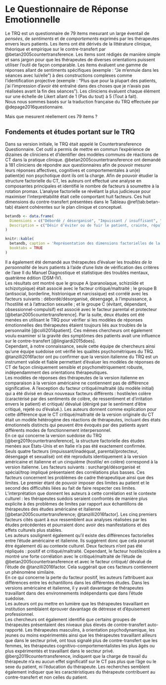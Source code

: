 # Le Questionnaire de Réponse Emotionnelle {#trq}

Le TRQ est un questionnaire de 79 items mesurant un large éventail de *pensées*, de *sentiments* et de *comportements* exprimés par les thérapeutes envers leurs patients. Les items ont été dérivés de la littérature clinique, théorique et empirique sur le contre-transfert par @betan2005countertransference. Les items sont rédigés de manière simple et sans jargon pour que les thérapeutes de diverses orientations puissent utiliser l’outil de façon comparable. 
Les items évaluent une gamme de réponses allant de sentiments spécifiques (exemple : "Je m’ennuie dans les séances avec lui/elle") à des constructions complexes comme l’identification projective (exemple : "Plus que pour la plupart des patients, j’ai l’impression d’avoir été entraîné dans des choses que je n’avais pas réalisées avant la fin des séances"). 
Les cliniciens évaluent chaque élément sur une échelle de Likert allant de 1 (Pas du tout) à 5 (Tout à fait).  
Nous nous sommes basés sur la traduction française du TRQ effectuée par @depage2016questionnaire.

Mais que mesurent réellement ces 79 items ?


## Fondements et études portant sur le TRQ 
 
Dans sa version initiale, le TRQ était appelé le Countertransference Questionnaire. Cet outil a permis de mettre en commun l’expérience de dizaines de cliniciens et d’identifier des modèles communs de réactions de CT dans la pratique clinique. @betan2005countertransference ont demandé à 181 cliniciens de répondre aux questionnaires afin de pouvoir mesurer leurs réponses affectives, cognitives et comportementales à un(e) patient(e) non psychotique dont ils ont la charge. Afin de pouvoir étudier la structure factorielle du CT, les auteurs ont effectué une analyse en composantes principales et identifié le nombre de facteurs à soumettre à la rotation promax. L’analyse factorielle se révélant la plus judicieuse pour maximiser l’interprétabilité était celle comportant huit facteurs. Ces huit dimensions du contre-transfert présentées dans le Tableau \@ref(tab:betan-tab) étaient cohérentes sur le plan clinique et conceptuel.


```r
betandb <- data.frame(
  Dimensions = c("Débordé / désorganisé", "Impuissant / insuffisant", "Positif", "Spécial / trop impliqué ", "Sexualisé", "Désengagé", "Parental / protecteur", "Critiqué / maltraité"),
  Description = c("Désir d’éviter ou de fuir le patient, crainte, répulsion et ressentiment", "Inadéquation, incompétence, désespoir et anxiété", "Expérience d’une alliance et un travail positif plus lien étroit avec le patient", "Culpabilité, responsabilité et trop grande inquiétude envers le patient", "Sentiments sexuels envers le patient ou expérience de tension sexuelle", "Sentiment de distraction, de repli sur soi et ennui pendant les séances", "Désir 	de 	protéger 	et d’éduquer le patient d’une manière parentale", "Sentiment de ne pas être apprécié, rejeté ou dévalué par le patient")
)
```

```r
knitr::kable(
  betandb, caption = 'Représentation des dimensions factorielles de la version américaine du TRQ',
  booktabs = TRUE
)
```




Il a également été demandé aux thérapeutes d’évaluer les *troubles de la personnalité* de leurs patients à l’aide d’une liste de vérification des critères de l’axe II du Manuel Diagnostique et statistique des troubles mentaux, quatrième édition (DSM-IV).  
Les résultats ont montré que le groupe A (paranoïaque, schizoïde et schizotypique) était associé avec le facteur critiqué/maltraité ; le groupe B (antisocial, borderline, histrionique et narcissique) est corrélé avec les facteurs suivants : débordé/désorganisé, désengagé, à l’impuissance, à l’hostilité et à l’attraction sexuelle ; et le groupe C (évitant, dépendant, obsessionnel-compulsif) est associé avec le facteur parental et protecteur [@betan2005countertransference]. 
Par la suite, deux études ont été menées en utilisant le TRQ pour vérifier si les modèles de réponses émotionnelles des thérapeutes étaient toujours liés aux troubles de la personnalité [@colli2014patient]. Ces mêmes chercheurs ont également voulu examiner si la gravité des symptômes des patients avait une influence sur le contre-transfert [@lingiardi2015does].  
Cependant, à notre connaissance, seule cette équipe de chercheurs ainsi qu’une équipe suédoise ont vérifié les qualités psychométriques du TRQ. @tanzilli2016factor ont pu confirmer que la version italienne du TRQ est un instrument valide et fiable permettant d’évaluer les modèles de réponses de CT de façon cliniquement sensible et psychométriquement robuste, indépendamment des orientations thérapeutiques.  
Les modèles de réponses des thérapeutes de la version italienne en comparaison à la version américaine ne contiennent pas de différence significative. A l’exception du facteur critiqué/maltraité (du modèle initial) qui a été divisé en deux nouveaux facteurs différents : hostile/en colère (caractérisé par des sentiments de colère, de ressentiment et d’irritation envers le patient) et critiqué/ dévalué (dénigré par le sentiment d’être critiqué, rejeté ou d’évalué.). Les auteurs donnent comme explication pour cette différence que le CT critiqué/maltraité de la version originale du CT était un modèle hétérogène des réactions de thérapeutes, incluant des états émotionnels distincts qui peuvent être évoqués par des patients ayant différents modes de fonctionnement interpersonnel.  
En ce qui concerne la version suédoise du TRQ [@berg2019countertransference], la structure factorielle des études menées aux États-Unis et en Italie n’a pas été exactement confirmée.  
Seuls quatre facteurs (impuissant/inadéquat, parental/protecteur, désengagé et sexualisé) ont été reproduits identiquement à la version américaine et italienne et un cinquième (hostile/ en colère) correspond à la version italienne. Les facteurs suivants : surchargé/désorganisé et spécial/trop impliqué présentaient des corrélations plus basses. Ces facteurs concernent les problèmes de cadre thérapeutique ainsi que des limites. Le premier étant de pouvoir imposer des limites au patient et le second des difficultés liées au fait de faire respecter ces limites. L’interprétation que donnent les auteurs à cette corrélation est le contexte culturel : les thérapeutes suédois seraient confrontés de manière plus explicite à des problèmes de limites par rapport aux échantillons de thérapeutes des études américaine et italienne [@betan2005countertransference; @tanzilli2016factor]. 
Les cinq premiers facteurs cités quant à eux ressemblent aux analyses réalisées par les études précédentes et pourraient donc avoir des manifestations et des effets culturels plus stables.  
Les auteurs soulignent également qu’il existe des différences factorielles entre l’étude américaine et italienne. Ils suggèrent donc que cela pourrait être également dû au contexte culturel. Deux facteurs n’ont pas été répliqués : positif et critiqué/maltraité. Cependant, le facteur hostile/colère a montré une forte corrélation avec le critiqué/maltraité de l’étude de @betan2005countertransference et avec le facteur critiqué/ dévalué de l’étude de @tanzilli2016factor. 
Cela suggérait que ces facteurs contiennent un phénomène similaire.  
En ce qui concerne la perte du facteur positif, les auteurs l’attribuent aux différences entre les échantillons dans les différentes études. Dans les versions américaine et italienne, il y avait davantage de thérapeutes travaillant dans des environnements indépendants que dans l’étude suédoise.  	 
Les auteurs ont pu mettre en lumière que les thérapeutes travaillant en institution semblaient éprouver davantage de détresse et d’épuisement professionnel.  
Les chercheurs ont également identifié que certains groupes de thérapeutes présentaient des niveaux plus élevés de contre-transfert auto-rapporté. Les thérapeutes masculins, à orientation psychodynamique, les jeunes ou moins expérimentés ainsi que les thérapeutes travaillant ailleurs que dans le secteur privé, ont tous signalé plus de contre-transfert que les femmes, les thérapeutes cognitivo-comportementalistes les plus âgés ou plus expérimentés et travaillant dans le secteur privé.  
@berg2019countertransference, indiquent que la charge de travail du thérapeute n’a eu aucun effet significatif sur le CT pas plus que l’âge ou le sexe du patient, ni l’éducation du thérapeute. Les recherches semblent également indiquer que les caractéristiques du thérapeute contribuent au contre-transfert et non celles du patient.   
